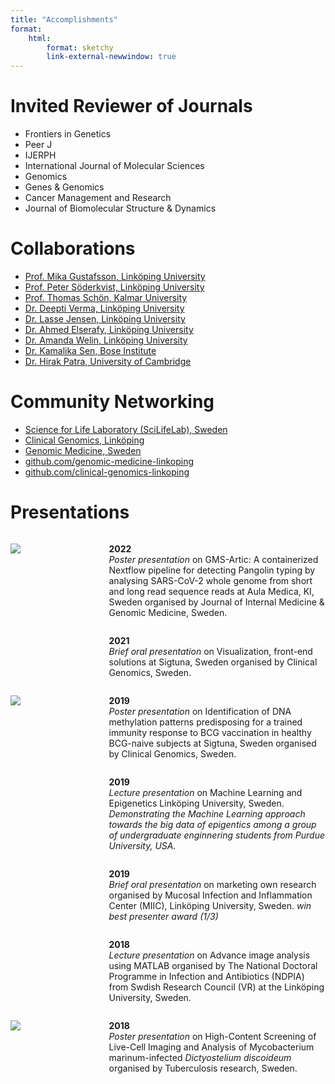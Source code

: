 ```yaml
---
title: "Accomplishments"
format:
    html:
        format: sketchy
        link-external-newwindow: true
---
```


# Invited Reviewer of Journals
 - Frontiers in Genetics
 - Peer J
 - IJERPH
 - International Journal of Molecular Sciences
 - Genomics
 - Genes & Genomics
 - Cancer Management and Research
 - Journal of Biomolecular Structure & Dynamics

# Collaborations
 - [Prof. Mika Gustafsson, Linköping University](https://liu.se/medarbetare/mikgu75){.external target="_blank"}
 - [Prof. Peter Söderkvist, Linköping University](https://liu.se/medarbetare/petso43){.external target="_blank"}
 - [Prof. Thomas Schön, Kalmar University](https://liu.se/medarbetare/thosc49){.external target="_blank"}
 - [Dr. Deepti Verma,  Linköping University](https://liu.se/medarbetare/deeve22){.external target="_blank"}
 - [Dr. Lasse Jensen, Linköping University](https://liu.se/medarbetare/larje86){.external target="_blank"}
 - [Dr. Ahmed Elserafy, Linköping University](https://liu.se/medarbetare/ahmel66){.external target="_blank"}
 - [Dr. Amanda Welin, Linköping University](https://liu.se/en/employee/amawe34){.external target="_blank"}
 - [Dr. Kamalika Sen, Bose Institute](http://www.jcbose.ac.in/research-scientist-details/kamalika-sen){.external target="_blank"}
 - [Dr. Hirak Patra, University of Cambridge](https://www.ceb.cam.ac.uk/news/dr-hirak-patra-join-ucl-associate-professor){.external target="_blank"}

# Community Networking
 - [Science for Life Laboratory (SciLifeLab), Sweden](https://www.scilifelab.se){.external target="_blank"}
 - [Clinical Genomics, Linköping](https://www.scilifelab.se/units/clinical-genomics-linkoping/){.external target="_blank"}
 - [Genomic Medicine, Sweden](https://genomicmedicine.se/en/){.external target="_blank"}
 - [github.com/genomic-medicine-linkoping](https://github.com/genomic-medicine-linkoping){.external target="_blank"}
 - [github.com/clinical-genomics-linkoping](https://github.com/clinical-genomics-linkoping){.external target="_blank"}

# Presentations
:::: {.columns}

::: {.column width="20%"}

![](pics/JyotirmoyPoster_JIM2022.png)
:::

::: {.column width="5%"}
:::

::: {.column width="75%"}
**2022** \
*Poster presentation* on <span class="word">GMS-Artic: A containerized Nextflow pipeline for detecting Pangolin typing by analysing SARS-CoV-2 whole genome from short and long read sequence reads</span> at Aula Medica, KI, Sweden organised by Journal of Internal Medicine & Genomic Medicine, Sweden.
:::

::::

:::: {.columns}

::: {.column width="20%"}
:::

::: {.column width="5%"}
:::

::: {.column width="75%"}
**2021** \
*Brief oral presentation* on <span class="word">Visualization, front-end solutions</span> at Sigtuna, Sweden organised by Clinical Genomics, Sweden.
:::

::::

:::: {.columns}

::: {.column width="20%"}
![](pics/JyotirmoyPoster_small.jpg)
:::

::: {.column width="5%"}
:::

::: {.column width="75%"}
**2019** \
*Poster presentation* on <span class="word">Identification of DNA methylation patterns predisposing for a trained immunity response to BCG vaccination in healthy BCG-naive subjects</span> at Sigtuna, Sweden organised by Clinical Genomics, Sweden.
:::

::::

:::: {.columns}

::: {.column width="20%"}
:::

::: {.column width="5%"}
:::

::: {.column width="75%"}
**2019** \
*Lecture presentation* on <span class="word">Machine Learning and Epigenetics</span> Linköping University, Sweden.
*Demonstrating the Machine Learning approach towards the big data of epigentics among a group of undergraduate enginnering students from Purdue University, USA.*
:::

::::

:::: {.columns}

::: {.column width="20%"}
:::

::: {.column width="5%"}
:::

::: {.column width="75%"}
**2019** \
*Brief oral presentation* on <span class="word">marketing own research</span> organised by Mucosal Infection and Inflammation Center (MIIC), Linköping University, Sweden.
*win best presenter award (1/3)*
:::

::::

:::: {.columns}

::: {.column width="20%"}
:::

::: {.column width="5%"}
:::

::: {.column width="75%"}
**2018** \
*Lecture presentation* on <span class="word">Advance image analysis using MATLAB</span> organised by The National Doctoral Programme in Infection and Antibiotics (NDPIA) from Swdish Research Council (VR) at the Linköping University, Sweden.
:::

::::

:::: {.columns}

::: {.column width="20%"}
![](pics/HansiPoster.jpg)
:::

::: {.column width="5%"}
:::

::: {.column width="75%"}
**2018** \
*Poster presentation* on <span class="word">High-Content Screening of Live-Cell Imaging and Analysis of Mycobacterium
marinum-infected *Dictyostelium discoideum*</span> organised by Tuberculosis research, Sweden.
:::

::::